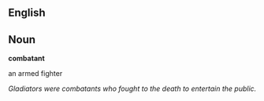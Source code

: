 ==English==

==Noun==

'''combatant'''

an armed fighter 
  
''Gladiators were combatants who fought to the death to entertain the public.''